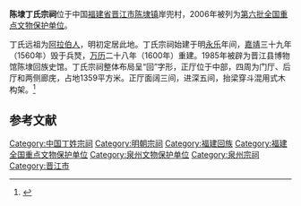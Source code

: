 {{coord|24|49|36|N|118|36|20|E|display=title|scale:10000}}
{{文物保护单位
| 级别 = 全国
| 名称 = 陈埭丁氏宗祠
| 图片 = Ancestral shrine of Ding Family.jpg
| 所在 = [[福建省|福建省]][[晋江市|晋江市]]
| 分类 = 古建筑
| 时代 = 明
| 编号 = [[第六批全国重点文物保护单位|第六批]]第591项
| 登录 = 2006年5月25日
}}

'''陈埭丁氏宗祠'''位于中国[[福建省|福建省]][[晋江市|晋江市]][[陈埭镇|陈埭镇]]岸兜村，2006年被列为[[第六批全国重点文物保护单位|第六批全国重点文物保护单位]]。

丁氏远祖为[[阿拉伯人|阿拉伯人]]，明初定居此地。丁氏宗祠始建于明[[永乐_(明朝)|永乐]]年间，[[嘉靖|嘉靖]]三十九年（1560年）毁于兵燹，[[万历|万历]]二十八年（1600年）重建。1985年被辟为晋江县博物馆陈埭回族史馆。丁氏宗祠整体布局呈“回”字形，正厅位于中部，四周为门厅、后厅和两侧廊庑，占地1359平方米。正厅面阔三间，进深五间，抬梁穿斗混用式木构架。<ref>{{Cite book |author=国家文物局 编 |title=全国重点文物保护单位（第六批）·第Ⅴ卷 |publisher=文物出版社 |year=2008 |isbn=978-7-5010-2446-9 |pages=384 }}</ref>

==参考文献==
{{reflist}}

{{福建全国重点文物保护单位}}

{{DEFAULTSORT:chen}}
[[Category:中国丁姓宗祠|Category:中国丁姓宗祠]]
[[Category:明朝宗祠|Category:明朝宗祠]]
[[Category:福建回族|Category:福建回族]]
[[Category:福建全国重点文物保护单位|Category:福建全国重点文物保护单位]]
[[Category:泉州文物保护单位|Category:泉州文物保护单位]]
[[Category:泉州宗祠|Category:泉州宗祠]]
[[Category:晋江市|Category:晋江市]]